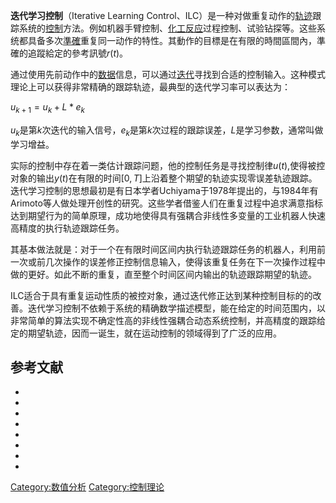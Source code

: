 {{No footnotes|date=2018年10月}}

'''迭代学习控制'''（Iterative Learning Control、ILC）是一种对做重复动作的[[轨迹|轨迹]]跟踪系统的[[程序控制|控制]]方法。例如机器手臂控制、[[化工反应|化工反应]]过程控制、试验钻探等。这些系统都具备多次[[準確與精密|準確]]重复同一动作的特性。其動作的目標是在有限的時間區間內，準確的追蹤給定的參考訊號<math>r(t)</math>。

通过使用先前动作中的[[数据|数据]]信息，可以通过[[迭代|迭代]]寻找到合适的控制输入。这种模式理论上可以获得非常精确的跟踪轨迹，最典型的迭代学习率可以表达为：

<math>u_{k+1} = u_k + L * e_k</math> 

<math>u_k</math>是第<math>k</math>次迭代的输入信号，<math>e_k</math>是第<math>k</math>次过程的跟踪误差，<math>L</math>是学习参数，通常叫做学习增益。

实际的控制中存在着一类估计跟踪问题，他的控制任务是寻找控制律<math>u(t)</math>,使得被控对象的输出<math>y(t)</math>在有限的时间<math>[0,T]</math>上沿着整个期望的轨迹实现零误差轨迹跟踪。迭代学习控制的思想最初是有日本学者Uchiyama于1978年提出的，与1984年有Arimoto等人做处理开创性的研究。这些学者借鉴人们在重复过程中追求满意指标达到期望行为的简单原理，成功地使得具有强耦合非线性多变量的工业机器人快速高精度的执行轨迹跟踪任务。

其基本做法就是：对于一个在有限时间区间内执行轨迹跟踪任务的机器人，利用前一次或前几次操作的误差修正控制信息输入，使得该重复任务在下一次操作过程中做的更好。如此不断的重复，直至整个时间区间内输出的轨迹跟踪期望的轨迹。

ILC适合于具有重复运动性质的被控对象，通过迭代修正达到某种控制目标的的改善。迭代学习控制不依赖于系统的精确数学描述模型，能在给定的时间范围内，以非常简单的算法实现不确定性高的非线性强耦合动态系统控制，并高精度的跟踪给定的期望轨迹，因而一诞生，就在运动控制的领域得到了广泛的应用。

== 参考文献 ==
*{{Cite journal
 |author1=S.Arimoto, S. Kawamura  |author2=F. Miyazaki
 | title = Bettering operation of robots by learning
 | journal = Journal of Robotic Systems
 | year = 1984
 | volume = 1
 | issue = 2
 | pages = 123–140
 | doi = 10.1002/rob.4620010203
 }}
*{{Cite book
 | last = Moore
 | first = K.L.
 | year = 1993
 | title = Iterative Learning Control for Deterministic Systems
 | publisher = Springer-Verlag
 | location = London
 | isbn = 0-387-19707-9
}}
*{{Cite book
 |author1=[[Jian_Xin_Xu|Jian Xin Xu]] |author2=Ying Tan. | year = 2003
 | title = Linear and Nonlinear Iterative Learning Control
 |url=https://archive.org/details/linearnonlineari00xuji | publisher = Springer-Verlag
 | page = [https://archive.org/details/linearnonlineari00xuji/page/n178 177]
 | isbn = 3-540-40173-3
}}
*{{Cite magazine
 | author = Bristow, D. A. Tharayil, M. Alleyne, A. G.
 | title = A Survey of Iterative Learning Control A learning-based method for high-performance tracking control
 |magazine=IEEE control systems magazine
 | year = 2006
 | volume =  26
 | pages =96–114
 }}
*{{Cite journal
 |author1=Owens D.H. |author2=Feng K. | title =  Parameter optimization in iterative learning control
 | journal = International Journal of Control
 | date = 20 July 2003
 | volume =  76
 | issue = 11
 | pages = 1059–1069
 | doi =  10.1080/0020717031000121410
}}
*{{Cite journal
 |author1=Owens D.H. |author2=Hätönen J. | title = Iterative learning control — An optimization paradigm
 | journal = Annual Reviews in Control
 | year = 2005
 | volume = 29
 | issue = 1
 | pages = 57–70
 | doi = 10.1016/j.arcontrol.2005.01.003
}}
*{{Cite journal
 |author1=Daley S. |author2=Owens D.H. | title = Iterative Learning Control – Monotonicity and Optimization
 | journal = International Journal of applied mathematics and computer science
 | year = 2008
 | volume = 18
 | issue = 3
 | pages = 179–293
 | doi = 10.2478/v10006-008-0026-7
}}
*{{Cite journal
 |author1=Wang Y. |author2=Gao F. |author3=Doyle III, F.J. | title = Survey on iterative learning control, repetitive control, and run-to-run control
 | journal = Journal of process control
 | year = 2009
 | volume = 19
 | issue = 10
 | pages = 1589–1600
 | doi = 10.1016/j.jprocont.2009.09.006 
}}
[[Category:数值分析|Category:数值分析]]
[[Category:控制理论|Category:控制理论]]